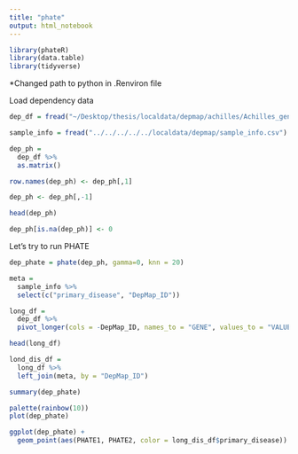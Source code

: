 ```yaml
---
title: "phate"
output: html_notebook
---
```


```r
library(phateR)
library(data.table)
library(tidyverse)
```

*Changed path to python in .Renviron file 

Load dependency data
```r
dep_df = fread("~/Desktop/thesis/localdata/depmap/achilles/Achilles_gene_dependency.csv")

sample_info = fread("../../../../../localdata/depmap/sample_info.csv")
```

```r
dep_ph = 
  dep_df %>% 
  as.matrix()

row.names(dep_ph) <- dep_ph[,1]

dep_ph <- dep_ph[,-1]

head(dep_ph)

dep_ph[is.na(dep_ph)] <- 0 
```


Let's try to run PHATE
```r
dep_phate = phate(dep_ph, gamma=0, knn = 20)
```

```r
meta = 
  sample_info %>% 
  select(c("primary_disease", "DepMap_ID"))

long_df = 
  dep_df %>% 
  pivot_longer(cols = -DepMap_ID, names_to = "GENE", values_to = "VALUE")
```

```r
head(long_df)

lond_dis_df = 
  long_df %>% 
  left_join(meta, by = "DepMap_ID")
```


```r
summary(dep_phate)
```

```r
palette(rainbow(10))
plot(dep_phate)
```

```r
ggplot(dep_phate) + 
  geom_point(aes(PHATE1, PHATE2, color = long_dis_df$primary_disease))
```

